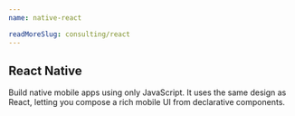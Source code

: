 ```yaml
---
name: native-react

readMoreSlug: consulting/react
---
```


## React Native

Build native mobile apps using only JavaScript. It uses the same design as React, letting you compose a rich mobile UI from declarative components.
